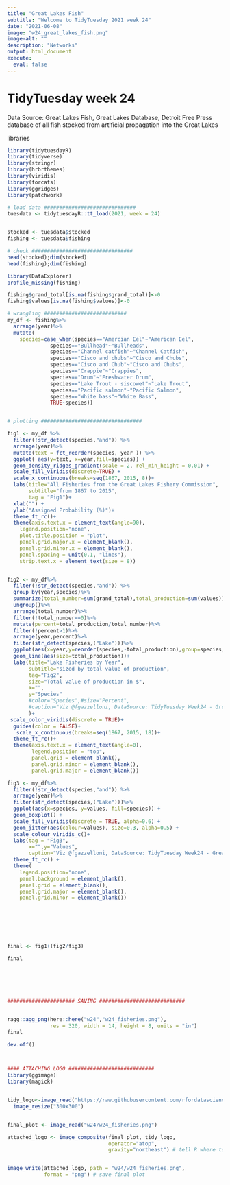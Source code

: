 ```yaml
---
title: "Great Lakes Fish"
subtitle: "Welcome to TidyTuesday 2021 week 24"
date: "2021-06-08"
image: "w24_great_lakes_fish.png"
image-alt: ""
description: "Networks"
output: html_document
execute: 
  eval: false
---
```



# TidyTuesday week 24 

Data Source: Great Lakes Fish,	Great Lakes Database,	Detroit Free Press
database of all fish stocked from artificial propagation into the Great Lakes


libraries
```r

library(tidytuesdayR)
library(tidyverse)
library(stringr)
library(hrbrthemes)
library(viridis)
library(forcats)
library(ggridges)
library(patchwork)

# load data ##############################
tuesdata <- tidytuesdayR::tt_load(2021, week = 24)


stocked <- tuesdata$stocked
fishing <- tuesdata$fishing

# check #################################
head(stocked);dim(stocked)
head(fishing);dim(fishing)

library(DataExplorer)
profile_missing(fishing)

fishing$grand_total[is.na(fishing$grand_total)]<-0
fishing$values[is.na(fishing$values)]<-0

# wrangling ###########################
my_df <- fishing%>%
  arrange(year)%>%
  mutate(
    species=case_when(species=="Amercian Eel"~"American Eel",
              species=="Bullhead"~"Bullheads",
              species=="Channel catfish"~"Channel Catfish",
              species=="Cisco and chubs"~"Cisco and Chubs",
              species=="Cisco and Chub"~"Cisco and Chubs",
              species=="Crappie"~"Crappies",
              species=="Drum"~"Freshwater Drum",
              species=="Lake Trout - siscowet"~"Lake Trout",
              species=="Pacific salmon"~"Pacific Salmon",
              species=="White bass"~"White Bass",
              TRUE~species))


# plotting #################################

fig1 <- my_df %>%
  filter(!str_detect(species,"and")) %>%
  arrange(year)%>%
  mutate(text = fct_reorder(species, year )) %>%
  ggplot( aes(y=text, x=year,fill=species)) +
  geom_density_ridges_gradient(scale = 2, rel_min_height = 0.01) +
  scale_fill_viridis(discrete=TRUE) +
  scale_x_continuous(breaks=seq(1867, 2015, 8))+
  labs(title="All Fisheries from the Great Lakes Fishery Commission",
       subtitle="from 1867 to 2015",
       tag = "Fig1")+
  xlab("") +
  ylab("Assigned Probability (%)")+
  theme_ft_rc()+
  theme(axis.text.x = element_text(angle=90),
    legend.position="none",
    plot.title.position = "plot",
    panel.grid.major.x = element_blank(),
    panel.grid.minor.x = element_blank(),
    panel.spacing = unit(0.1, "lines"),
    strip.text.x = element_text(size = 8))


fig2 <- my_df%>%
  filter(!str_detect(species,"and")) %>%
  group_by(year,species)%>%
  summarize(total_number=sum(grand_total),total_production=sum(values))%>%
  ungroup()%>%
  arrange(total_number)%>%
  filter(!total_number==0)%>%
  mutate(percent=total_production/total_number)%>%
  filter(!percent>1)%>%
  arrange(year,percent)%>%
  filter(str_detect(species,("Lake")))%>%
  ggplot(aes(x=year,y=reorder(species,-total_production),group=species,color=species))+
  geom_line(aes(size=total_production))+
  labs(title="Lake Fisheries by Year",
       subtitle="sized by total value of production",
       tag="Fig2",
       size="Total value of production in $",
       x="",
       y="Species"
       #color="Species",#size="Percent",
       #caption="Viz @fgazzelloni, DataSource: TidyTuesday Week24 - Great Lakes Fish,Great Lakes Database,Detroit Free Press"
       )+
 scale_color_viridis(discrete = TRUE)+
  guides(color = FALSE)+
   scale_x_continuous(breaks=seq(1867, 2015, 18))+
  theme_ft_rc()+
  theme(axis.text.x = element_text(angle=0),
        legend.position = "top",
        panel.grid = element_blank(),
        panel.grid.minor = element_blank(),
        panel.grid.major = element_blank())

fig3 <- my_df%>%
  filter(!str_detect(species,"and")) %>%
  arrange(year)%>%
  filter(str_detect(species,("Lake")))%>%
  ggplot(aes(x=species, y=values, fill=species)) +
  geom_boxplot() +
  scale_fill_viridis(discrete = TRUE, alpha=0.6) +
  geom_jitter(aes(colour=values), size=0.3, alpha=0.5) +
  scale_colour_viridis_c()+
  labs(tag = "Fig3",
       x="",y="Values",
       caption="Viz @fgazzelloni, DataSource: TidyTuesday Week24 - Great Lakes Fish,Great Lakes Database,Detroit Free Press")+
  theme_ft_rc() +
  theme(
    legend.position="none",
    panel.background = element_blank(),
    panel.grid = element_blank(),
    panel.grid.major = element_blank(),
    panel.grid.minor = element_blank())







final <- fig1+(fig2/fig3)

final






###################### SAVING ############################


ragg::agg_png(here::here("w24","w24_fisheries.png"),
              res = 320, width = 14, height = 8, units = "in")
final

dev.off()



#### ATTACHING LOGO ############################
library(ggimage)
library(magick)


tidy_logo<-image_read("https://raw.githubusercontent.com/rfordatascience/tidytuesday/master/static/plot_logo.png") %>%
  image_resize("300x300")


final_plot <- image_read("w24/w24_fisheries.png")

attached_logo <- image_composite(final_plot, tidy_logo,
                                 operator="atop",
                                 gravity="northeast") # tell R where to put the logo


image_write(attached_logo, path = "w24/w24_fisheries.png",
            format = "png") # save final plot
```
